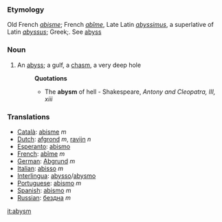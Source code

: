 ===Etymology===
Old French ''[[abisme]]''; French ''[[abîme]]'', Late Latin ''[[abyssimus]]'', a superlative of Latin ''[[abyssus]]''; Greek;. See [[abyss]]
===Noun===
#An [[abyss]]; a gulf, a [[chasm]], a very deep hole
#:'''Quotations'''
#:*The '''abysm''' of hell - Shakespeare, ''Antony and Cleopatra, III, xiii''
===Translations===
*[[Català]]: [[abisme]] ''m''
*[[Dutch]]: [[afgrond]] ''m'', [[ravijn]] ''n''
*[[Esperanto]]: [[abismo]]
*[[French]]: [[abîme]] ''m''
*[[German]]: [[Abgrund]] ''m''
*[[Italian]]: [[abisso]] ''m''
*[[Interlingua]]: [[abysso]]/[[abysmo]]
*[[Portuguese]]: [[abismo]] ''m''
*[[Spanish]]: [[abismo]] ''m''
*[[Russian]]: [[бездна]] ''m''

[[it:abysm]]